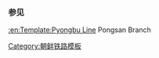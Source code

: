 {{鐵道路線
| 模板名稱 = 凤山线 (朝鲜)
| 名稱 = [[凤山线 (朝鲜)|凤山线]]
| 代表色 = blue
| 背景顏色 = #ffffff
| 車站列表 = [[凤山站 (黄海北道)|凤山]] - [[西凤山站|西凤山]]
}}<noinclude>
===参见===
[[:en:Template:Pyongbu Line]] Pongsan Branch
[[Category:朝鲜铁路模板]]
</noinclude>